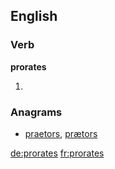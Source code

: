 ==English==

===Verb===
'''prorates'''

# {{en-third-person singular of|prorate}}

===Anagrams===
* [[praetors#English|praetors]], [[prætors#English|prætors]]

[[de:prorates]]
[[fr:prorates]]